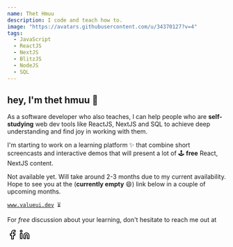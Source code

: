 ```yaml
---
name: Thet Hmuu
description: I code and teach how to. 
image: "https://avatars.githubusercontent.com/u/34370127?v=4"
tags:
  - JavaScript
  - ReactJS
  - NextJS
  - BlitzJS
  - NodeJS
  - SQL
---
```


<article class="mx-auto max-w-xl space-y-6 rounded-md border px-4 py-6 text-center shadow">
  <h1 class="text-2xl font-semibold tracking-tighter">hey, I'm thet hmuu 👋</h1>
  
  <p class="leading-6">As a software developer who also teaches, I can help people who are <b>self-studying</b> web dev tools like ReactJS, NextJS and SQL to achieve deep understanding and find joy in working with them.</p>

  <p>I'm starting to work on a learning platform ✨ that combine short screencasts and interactive demos that will present a lot of 🕹️ <b>free</b> React, NextJS content.</p>

  <p>Not available yet. Will take around 2-3 months due to my current availability. Hope to see you at the (<b>currently empty</b> 😄) link below in a couple of upcoming months.</p>

  <span class="text-neutral-300 cursor-progress" title="Not available yet"><code>www.valueui.dev ⏳</code></span>

  <footer>
    <p>For <i>free</i> discussion about your learning, don't hesitate to reach me out at</p>
    <div class="mt-6 flex items-center justify-center gap-4 text-white">
      <a target="_blank" class="rounded-full border border-white bg-indigo-500 p-2 transition-colors hover:bg-indigo-600 hover:drop-shadow" href="https://www.facebook.com/thethmuueinsoe/"
        ><svg xmlns="http://www.w3.org/2000/svg" width="24" height="24" viewBox="0 0 24 24" fill="none" stroke="currentColor" stroke-width="2" stroke-linecap="round" stroke-linejoin="round" class="lucide lucide-facebook"><path d="M18 2h-3a5 5 0 0 0-5 5v3H7v4h3v8h4v-8h3l1-4h-4V7a1 1 0 0 1 1-1h3z" /></svg
      ></a>
      <a target="_blank" class="rounded-full border border-white bg-indigo-500 p-2 transition-colors hover:bg-indigo-600 hover:drop-shadow"  href="https://www.linkedin.com/in/thethmuu/"
        ><svg xmlns="http://www.w3.org/2000/svg" width="24" height="24" viewBox="0 0 24 24" fill="none" stroke="currentColor" stroke-width="2" stroke-linecap="round" stroke-linejoin="round" class="lucide lucide-linkedin">
          <path d="M16 8a6 6 0 0 1 6 6v7h-4v-7a2 2 0 0 0-2-2 2 2 0 0 0-2 2v7h-4v-7a6 6 0 0 1 6-6z" />
          <rect width="4" height="12" x="2" y="9" />
          <circle cx="4" cy="4" r="2" /></svg
      ></a>
    </div>
  </footer>
</article>
